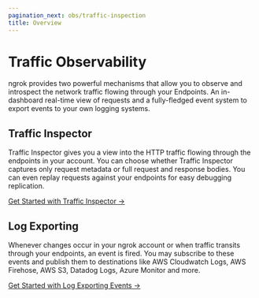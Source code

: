 ```yaml
---
pagination_next: obs/traffic-inspection
title: Overview
---
```

# Traffic Observability

ngrok provides two powerful mechanisms that allow you to observe and introspect
the network traffic flowing through your Endpoints. An in-dashboard real-time
view of requests and a fully-fledged event system to export events to your own
logging systems.

## Traffic Inspector

Traffic Inspector gives you a view into the HTTP traffic flowing through the
endpoints in your account. You can choose whether Traffic Inspector captures
only request metadata or full request and response bodies. You can even replay
requests against your endpoints for easy debugging replication.

[Get Started with Traffic Inspector →](/obs/traffic-inspection/)

## Log Exporting

Whenever changes occur in your ngrok account or when traffic transits through
your endpoints, an event is fired. You may subscribe to these events and
publish them to destinations like AWS Cloudwatch Logs, AWS Firehose, AWS S3,
Datadog Logs, Azure Monitor and more.

[Get Started with Log Exporting Events →](/obs/events/)
